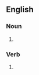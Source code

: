==English==

===Noun===
{{head|en|noun plural form}}

# {{plural of|flutter|lang=en}}

===Verb===
{{head|en|verb form}}

# {{en-third-person singular of|flutter}}